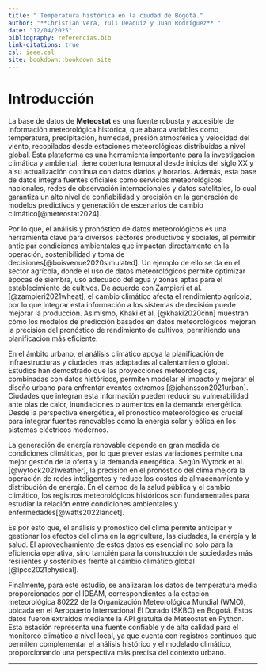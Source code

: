 ```yaml
---
title: " Temperatura histórica en la ciudad de Bogotá."
author: "**Christian Vera, Yuli Deaquiz y Juan Rodríguez** "
date: "12/04/2025"
bibliography: referencias.bib
link-citations: true
csl: ieee.csl
site: bookdown::bookdown_site
---
```



# Introducción

La base de datos de **Meteostat** es una fuente robusta y accesible de información meteorológica histórica, que abarca variables como temperatura, precipitación, humedad, presión atmosférica y velocidad del viento, recopiladas desde estaciones meteorológicas distribuidas a nivel global. Esta plataforma es una herramienta importante para la investigación climática y ambiental, tiene cobertura temporal desde inicios del siglo XX y a su actualización continua con datos diarios y horarios. Además, esta base de datos integra fuentes oficiales como servicios meteorológicos nacionales, redes de observación internacionales y datos satelitales, lo cual garantiza un alto nivel de confiabilidad y precisión en la generación de modelos predictivos y generación de escenarios de cambio climático[@meteostat2024].

Por lo que, el análisis y pronóstico de datos meteorológicos es una herramienta clave para diversos sectores productivos y sociales, al permitir anticipar condiciones ambientales que impactan directamente en la operación, sostenibilidad y toma de decisiones[@boisvenue2020simulated]. Un ejemplo de ello se da en el sector agrícola, donde el uso de datos meteorológicos permite optimizar épocas de siembra, uso adecuado del agua y zonas aptas para el establecimiento de cultivos. De acuerdo con Zampieri et al.[@zampieri2021wheat], el cambio climático afecta el rendimiento agrícola, por lo que integrar esta información a los sistemas de decisión puede mejorar la producción. Asimismo, Khaki et al. [@khaki2020cnn] muestran cómo los modelos de predicción basados en datos meteorológicos mejoran la precisión del pronóstico de rendimiento de cultivos, permitiendo una planificación más eficiente.

En el ámbito urbano, el análisis climático apoya la planificación de infraestructuras y ciudades más adaptadas al calentamiento global. Estudios han demostrado que las proyecciones meteorológicas, combinadas con datos históricos, permiten modelar el impacto y mejorar el diseño urbano para enfrentar eventos extremos [@johansson2021urban]. Ciudades que integran esta información pueden reducir su vulnerabilidad ante olas de calor, inundaciones o aumentos en la demanda energética. Desde la perspectiva energética, el pronóstico meteorológico es crucial para integrar fuentes renovables como la energía solar y eólica en los sistemas eléctricos modernos.

La generación de energía renovable depende en gran medida de condiciones climáticas, por lo que prever estas variaciones permite una mejor gestión de la oferta y la demanda energética. Según Wytock et al.[@wytock2021weather], la precisión en el pronóstico del clima mejora la operación de redes inteligentes y reduce los costos de almacenamiento y distribución de energía. En el campo de la salud pública y el cambio climático, los registros meteorológicos históricos son fundamentales para estudiar la relación entre condiciones ambientales y enfermedades[@watts2022lancet].

Es por esto que, el análisis y pronóstico del clima permite anticipar y gestionar los efectos del clima en la agricultura, las ciudades, la energía y la salud. El aprovechamiento de estos datos es esencial no solo para la eficiencia operativa, sino también para la construcción de sociedades más resilientes y sostenibles frente al cambio climático global [@ipcc2021physical].

Finalmente, para este estudio, se analizarán los datos de temperatura media proporcionados por el IDEAM, correspondientes a la estación meteorológica 80222 de la Organización Meteorológica Mundial (WMO), ubicada en el Aeropuerto Internacional El Dorado (SKBO) en Bogotá. Estos datos fueron extraídos mediante la API gratuita de Meteostat en Python. Esta estación representa una fuente confiable y de alta calidad para el monitoreo climático a nivel local, ya que cuenta con registros continuos que permiten complementar el análisis histórico y el modelado climático, proporcionando una perspectiva más precisa del contexto urbano.

------------------------------------------------------------------------
